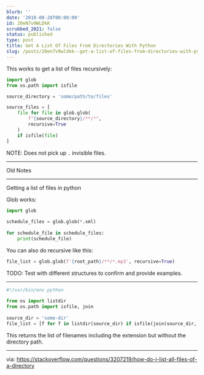 ```yaml
---
blurb: ''
date: '2018-08-28T00:00:00'
id: 20eN7v9WLDkK
scrubbed_2021: false
status: published
type: post
title: Get A List Of Files From Directories With Python
slug: /posts/20en7v9wldkk--get-a-list-of-files-from-directories-with-python
---
```


This works to get a list of files recursively: 


```python
import glob 
from os.path import isfile

source_directory = 'some/path/to/files'

source_files = [
    file for file in glob.glob(
        f"{source_directory}/**/*",
        recursive=True
    )
    if isfile(file)
]
```

NOTE: Does not pick up `.` invisible files. 






---

Old Notes

---

Getting a list of files in python 

Glob works:

```python
import glob
    
schedule_files = glob.glob(*.xml)
    
for schedule_file in schedule_files:
    print(schedule_file)
```


You can also do recursive like this:

```python
file_list = glob.glob(f'{root_path}/**/*.mp3', recursive=True)
```

    
TODO: Test with different structures to confirm and provide examples. 


---


```python
#!/usr/bin/env python
    
from os import listdir
from os.path import isfile, join
    
source_dir = 'some-dir'
file_list = [f for f in listdir(source_dir) if isfile(join(source_dir, f))]
```
    
This returns the list of filenames including the extension but without the directory path.
    
    
    
---

via: https://stackoverflow.com/questions/3207219/how-do-i-list-all-files-of-a-directory
